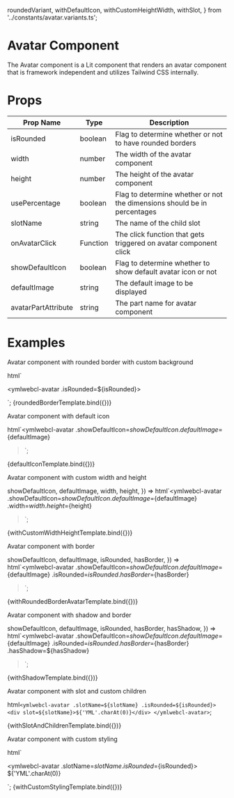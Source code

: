  roundedVariant,
  withDefaultIcon,
  withCustomHeightWidth,
  withSlot,
} from '../constants/avatar.variants.ts';

<Meta title="Components/Avatar" />

# Avatar Component

The Avatar component is a Lit component that renders an avatar component that is framework independent and utilizes Tailwind CSS internally.

# Props

| Prop Name           | Type     | Description                                                              |
| ------------------- | -------- | ------------------------------------------------------------------------ |
| isRounded           | boolean  | Flag to determine whether or not to have rounded borders                 |
| width               | number   | The width of the avatar component                                        |
| height              | number   | The height of the avatar component                                       |
| usePercentage       | boolean  | Flag to determine whether or not the dimensions should be in percentages |
| slotName            | string   | The name of the child slot                                               |
| onAvatarClick       | Function | The click function that gets triggered on avatar component click         |
| showDefaultIcon     | boolean  | Flag to determine whether to show default avatar icon or not             |
| defaultImage        | string   | The default image to be displayed                                        |
| avatarPartAttribute | string   | The part name for avatar component                                       |

# Examples

Avatar component with rounded border with custom background

  html`<div class="rounded-avatar">
    <ymlwebcl-avatar .isRounded=${isRounded}></ymlwebcl-avatar>
  </div>`;

<Canvas>
  <Story name="rounded border" args={roundedVariant}>
    {roundedBorderTemplate.bind({})}
  </Story>
</Canvas>

Avatar component with default icon

  html`<ymlwebcl-avatar
    .showDefaultIcon=${showDefaultIcon}
    .defaultImage=${defaultImage}
  ></ymlwebcl-avatar>`;

<Canvas>
  <Story name="default icon" args={withDefaultIcon}>
    {defaultIconTemplate.bind({})}
  </Story>
</Canvas>

Avatar component with custom width and height

  showDefaultIcon,
  defaultImage,
  width,
  height,
}) =>
  html`<ymlwebcl-avatar
    .showDefaultIcon=${showDefaultIcon}
    .defaultImage=${defaultImage}
    .width=${width}
    .height=${height}
  ></ymlwebcl-avatar>`;

<Canvas>
  <Story name="custom height and width" args={withCustomHeightWidth}>
    {withCustomWidthHeightTemplate.bind({})}
  </Story>
</Canvas>

Avatar component with border

  showDefaultIcon,
  defaultImage,
  isRounded,
  hasBorder,
}) =>
  html`<ymlwebcl-avatar
    .showDefaultIcon=${showDefaultIcon}
    .defaultImage=${defaultImage}
    .isRounded=${isRounded}
    .hasBorder=${hasBorder}
  ></ymlwebcl-avatar>`;

<Canvas>
  <Story
    name="with rounded border avatar variant"
    args={withRoundedBorderAvatar}
  >
    {withRoundedBorderAvatarTemplate.bind({})}
  </Story>
</Canvas>

Avatar component with shadow and border

  showDefaultIcon,
  defaultImage,
  isRounded,
  hasBorder,
  hasShadow,
}) =>
  html`<ymlwebcl-avatar
    .showDefaultIcon=${showDefaultIcon}
    .defaultImage=${defaultImage}
    .isRounded=${isRounded}
    .hasBorder=${hasBorder}
    .hasShadow=${hasShadow}
  ></ymlwebcl-avatar>`;

<Canvas>
  <Story name=" avatar with shadow" args={withShadow}>
    {withShadowTemplate.bind({})}
  </Story>
</Canvas>

Avatar component with slot and custom children

  html`<ymlwebcl-avatar .slotName=${slotName} .isRounded=${isRounded}>
    <div slot=${slotName}>${'YML'.charAt(0)}</div>
  </ymlwebcl-avatar>`;

<Canvas>
  <Story name="with slot and children" args={withSlot}>
    {withSlotAndChildrenTemplate.bind({})}
  </Story>
</Canvas>

Avatar component with custom styling

  html` <div class="parent-container">
    <ymlwebcl-avatar .slotName=${slotName} .isRounded=${isRounded}>
      <div slot=${slotName}>
        <span> ${'YML'.charAt(0)}</span>
      </div>
    </ymlwebcl-avatar>
  </div>`;

<Canvas>
  <Story name="with custom styling" args={withSlot}>
    {withCustomStylingTemplate.bind({})}
  </Story>
</Canvas>
